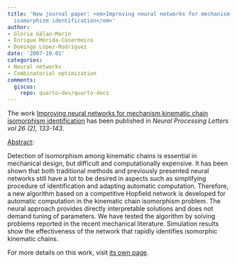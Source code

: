 ```yaml
---
title: 'New journal paper: <em>Improving neural networks for mechanism kinematic chain
  isomorphism identification</em>'
author:
- Gloria Gálan-Marín
- Enrique Mérida-Casermeiro
- Domingo López-Rodríguez
date: '2007-10-01'
categories:
- Neural networks
- Combinatorial optimization
comments:
  giscus:
    repo: quarto-dev/quarto-docs
---
```


The work <u>Improving neural networks for mechanism kinematic chain isomorphism identification</u> has been published in <em><em>Neural Processing Letters</em> vol 26 (2), 133-143</em>.

<u>Abstract</u>:



Detection of isomorphism among kinematic chains is essential in mechanical design, but difficult and computationally expensive. It has been shown that both traditional methods and previously presented neural networks still have a lot to be desired in aspects such as simplifying procedure of identification and adapting automatic computation. Therefore, a new algorithm based on a competitive Hopfield network is developed for automatic computation in the kinematic chain isomorphism problem. The neural approach provides directly interpretable solutions and does not demand tuning of parameters. We have tested the algorithm by solving problems reported in the recent mechanical literature. Simulation results show the effectiveness of the network that rapidly identifies isomorphic kinematic chains.




For more details on this work, visit <a href='/publications/journals/2007-npl'>its own page</a>.
